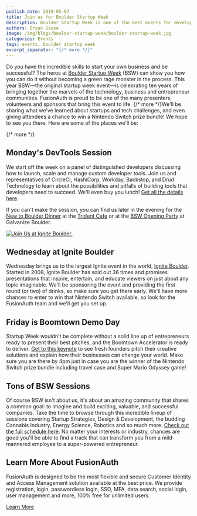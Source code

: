 ```yaml
---
publish_date: 2019-05-07 
title: Join us for Boulder Startup Week
description: Boulder Startup Week is one of the best events for developers, founders, startups and VC entrepreneurs. Join us!
authors: Bryan Giese
image: /img/blogs/boulder-startup-week/boulder-startup-week.jpg
categories: Events
tags: events, boulder startup week
excerpt_separator: "{/* more */}"
---
```


Do you have the incredible skills to start your own business and be successful? The heros at [Boulder Startup Week](https://boulderstartupweek.com/ "Jump to Boulder Startup Week site") (BSW) can show you how you can do it without becoming a green rage monster in the process. This year BSW—the original startup week event—is celebrating ten years of bringing together the marvels of the technology, business and entrepreneur communities. FusionAuth is proud to be one of the many presenters, volunteers and sponsors that bring this event to life. {/* more */}We'll be sharing what we've learned about startups and tech challenges, and even giving attendees a chance to win a Nintendo Switch prize bundle! We hope to see you there. Here are some of the places we'll be:

{/* more */}

## Monday's DevTools Session
We start off the week on a panel of distinguished developers discussing how to launch, scale and manage custom developer tools. Join us and representatives of CircleCI, HashiCorp, Workday, Backstop, and Drud Technology to learn about the possibilities and pitfalls of building tools that developers need to succeed.  We'll even buy you lunch! [Get all the details here](https://sched.co/NNY7).

If you can't make the session, you can find us later in the evening for the [New to Boulder Dinner](https://sched.co/NNhe) at the [Trident Cafe](https://www.tridentcafe.com/) or at the [BSW Opening Party](https://sched.co/O6Gk) at Galvanize Boulder.

[![Join Us at Ignite Boulder.](/img/blogs/boulder-startup-week/cropped-IGNITE-boulder-logo-dark.png)](https://igniteboulder.com)

## Wednesday at Ignite Boulder
Wednesday brings us to the largest Ignite event in the world, [Ignite Boulder](https://igniteboulder.com/). Started in 2008, Ignite Boulder has sold out 36 times and promises presentations that inspire, entertain, and educate viewers on just about any topic imaginable. We'll be sponsoring the event and providing the first round (or two) of drinks, so make sure you get there early. We'll have more chances to enter to win that Nintendo Switch available, so look for the FusionAuth team and we'll get you set up.

## Friday is Boomtown Demo Day
Startup Week wouldn't be complete without a solid line up of entrepreneurs ready to present their best pitches, and the Boomtown Accelerator is ready to deliver. [Get to this keynote](https://sched.co/NNXy) to see fresh founders pitch their creative solutions and explain how their businesses can change your world. Make sure you are there by 4pm just in case you are the winner of the Nintendo Switch prize bundle including travel case and Super Mario Odyssey game!

## Tons of BSW Sessions
Of course BSW isn't about us, it's about an amazing community that shares a common goal: to imagine and build exciting, valuable, and successful companies. Take the time to browse through this incredible lineup of sessions covering Startup Strategies, Design & Development, the budding Cannabis Industry, Energy Science, Robotics and so much more. [Check out the full schedule here](https://boulderstartupweek2019.sched.com/). No matter your interests or industry, chances are good you'll be able to find a track that can transform you from a mild-mannered employee to a super-powered entrepreneur.

## Learn More About FusionAuth

FusionAuth is designed to be the most flexible and secure Customer Identity and Access Management solution available at the best price. We provide registration, login, passwordless login, SSO, MFA, data search, social login, user management and more, 100% free for unlimited users.

[Learn More](/ "FusionAuth Home")
